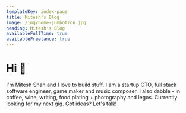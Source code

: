 ```yaml
---
templateKey: index-page
title: Mitesh's Blog
image: /img/home-jumbotron.jpg
heading: Mitesh's Blog
availableFullTime: true
availableFreelance: true
---
```




# Hi 👋

I'm Mitesh Shah and I love to build stuff. I am a startup CTO, full stack software engineer, game maker and music composer. I also dabble - in coffee, wine, writing, food plating + photography and legos. Currently looking for my next gig. Got ideas? Let's talk!

<Available availableFreelance={true} availableFullTime={true} />

<Technologies />
